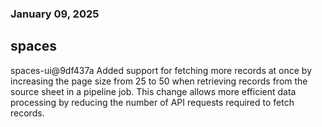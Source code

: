 ### January 09, 2025
## spaces

spaces-ui@9df437a
Added support for fetching more records at once by increasing the page size from 25 to 50 when retrieving records from the source sheet in a pipeline job. This change allows more efficient data processing by reducing the number of API requests required to fetch records.
